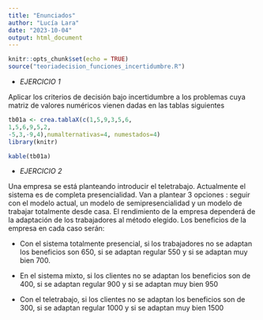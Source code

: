 ```yaml
---
title: "Enunciados"
author: "Lucía Lara"
date: "2023-10-04"
output: html_document
---
```


```r
knitr::opts_chunk$set(echo = TRUE)
source("teoriadecision_funciones_incertidumbre.R")
```
 - *EJERCICIO 1*
 
 Aplicar los criterios de decisión bajo incertidumbre a los problemas cuya matriz de valores numéricos vienen dadas en las tablas siguientes
```r

tb01a <- crea.tablaX(c(1,5,9,3,5,6,
1,5,6,9,5,2,
-5,3,-9,4),numalternativas=4, numestados=4)
library(knitr)
```
```r
kable(tb01a)
```

 
 
 
 - *EJERCICIO 2*
 
Una empresa se está planteando introducir el teletrabajo. Actualmente el sistema es de completa presencialidad. Van a plantear 3 opciones : seguir con el modelo actual, un modelo de semipresencialidad y un modelo de trabajar totalmente desde casa. El rendimiento de la empresa dependerá de la adaptación de los trabajadores al método elegido.
Los beneficios de la empresa en cada caso serán:

- Con el sistema totalmente presencial, si los trabajadores no se adaptan los beneficios son 650, si se adaptan regular 550 y si se adaptan muy bien 700.

- En el sistema mixto, si los clientes no se adaptan los beneficios son de 400, si se adaptan regular 900 y si se adaptan muy bien 950

- Con el teletrabajo, si los clientes no se adaptan los beneficios son de 300, si se adaptan regular 1000 y si se adaptan muy bien 1500

 
